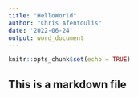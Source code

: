 ```yaml
---
title: "HelloWorld"
author: "Chris Afentoulis"
date: '2022-06-24'
output: word_document
---
```


```r
knitr::opts_chunk$set(echo = TRUE)
```
## This is a markdown file
